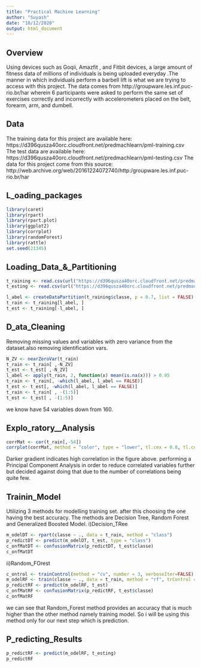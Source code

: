 ---
title: "Practical Machine Learning"
author: "Suyash"
date: "10/12/2020"
output: html_document
---

## Overview

Using devices such as Goqii, Amazfit , and Fitbit devices, a large amount of fitness data of millions of individuals is being uploaded everyday .The manner in which individuals perform a barbell lift is what we are trying to access with this project. The data comes from http://groupware.les.inf.puc-rio.br/har wherein 6 participants were asked to perform the same set of exercises correctly and incorrectly with accelerometers placed on the belt, forearm, arm, and dumbell.

## Data

The training data for this project are available here:
https://d396qusza40orc.cloudfront.net/predmachlearn/pml-training.csv
The test data are available here:
https://d396qusza40orc.cloudfront.net/predmachlearn/pml-testing.csv
The data for this project come from this source: http://web.archive.org/web/20161224072740/http:/groupware.les.inf.puc-rio.br/har

## L_oading_packages
```{r Load_packages}
library(caret)
library(rpart)
library(rpart.plot)
library(ggplot2)
library(corrplot)
library(randomForest)
library(rattle)
set.seed(21345)
```
## Loading_Data_&_Partitioning
```{r Loading_Data_&_Partitioning}
t_raining <- read.csv(url("https://d396qusza40orc.cloudfront.net/predmachlearn/pml-training.csv"))
t_esting <- read.csv(url("https://d396qusza40orc.cloudfront.net/predmachlearn/pml-testing.csv"))

l_abel <- createDataPartition(t_raining$classe, p = 0.7, list = FALSE)
t_rain <- t_raining[l_abel, ]
t_est <- t_raining[-l_abel, ]
```
## D_ata_Cleaning
Removing missing values and variables with zero variance from the dataset.also removing identification vars.
```{r Data_Cleaning}
N_ZV <- nearZeroVar(t_rain)
t_rain <- t_rain[ ,-N_ZV]
t_est <- t_est[ ,-N_ZV]
l_abel <- apply(t_rain, 2, function(x) mean(is.na(x))) > 0.95
t_rain <- t_rain[, -which(l_abel, l_abel == FALSE)]
t_est <- t_est[, -which(l_abel, l_abel == FALSE)]
t_rain <- t_rain[ , -(1:5)]
t_est <- t_est[ , -(1:5)]
```
we know have 54 variables down from 160.

## Explo_ratory__Analysis
```{r Explo_ratory__Analysis}
corrMat <- cor(t_rain[,-54])
corrplot(corrMat, method = "color", type = "lower", tl.cex = 0.8, tl.col = rgb(0,1,0))
```
Darker gradient indicates high correlation in the figure above. performing a Principal Component Analysis in order to reduce correlated variables further but decided against doing that due to the number of correlations
being quite few.

## Trainin_Model
Utilizing 3 methods for modelling training set. after this choosing the one having the best accuracy. The methods are Decision Tree, Random Forest and
Generalized Boosted Model.
i)Decision_TRee

```{r Trainin_Model}
m_odelDT <- rpart(classe ~ ., data = t_rain, method = "class")
p_redictDT <- predict(m_odelDT, t_est, type = "class")
c_onfMatDT <- confusionMatrix(p_redictDT, t_est$classe)
c_onfMatDT
```

ii)Random_FOrest
```{r Random_FOrest }
c_ontrol <- trainControl(method = "cv", number = 3, verboseIter=FALSE)
m_odelRF <- train(classe ~ ., data = t_rain, method = "rf", trControl =c_ontrol)
p_redictRF <- predict(m_odelRF, t_est)
c_onfMatRF <- confusionMatrix(p_redictRF, t_est$classe)
c_onfMatRF
```
we can see that Random_Forest method provides an accuracy that is much higher than the other method namely training model. So i will be using this method only for our next step which is prediction.

## P_redicting_Results
```{r P_redicting_Results}
p_redictRF <- predict(m_odelRF, t_esting)
p_redictRF
```